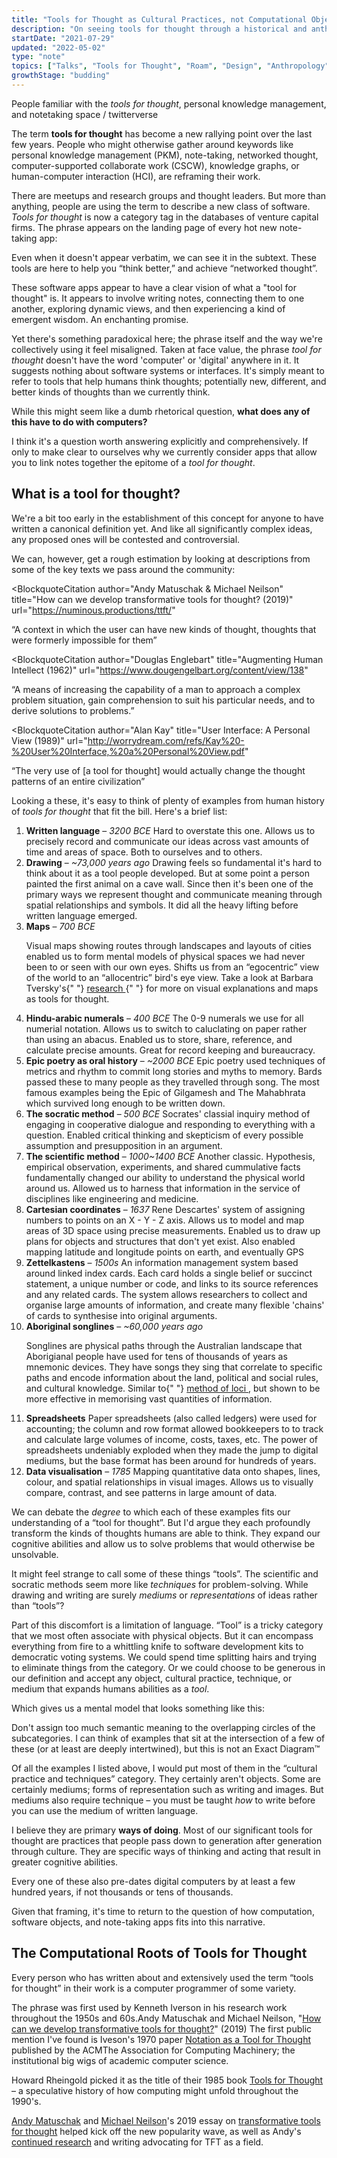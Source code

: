 ```yaml
---
title: "Tools for Thought as Cultural Practices, not Computational Objects"
description: "On seeing tools for thought through a historical and anthropological lens"
startDate: "2021-07-29"
updated: "2022-05-02"
type: "note"
topics: ["Talks", "Tools for Thought", "Roam", "Design", "Anthropology"]
growthStage: "budding"
---
```


<AssumedAudience>

People familiar with the _tools for thought_, personal knowledge management, and notetaking space / twitterverse

</AssumedAudience>

<IntroParagraph>

The term **tools for thought** has become a new rallying point over the last few years. People who might otherwise gather around keywords like personal knowledge management (PKM), note-taking, networked thought, computer-supported collaborate work (CSCW), knowledge graphs, or human-computer interaction (HCI), are reframing their work.

</IntroParagraph>

There are meetups and research groups and thought leaders. But more than anything, people are using the term to describe a new class of software. _Tools for thought_ is now a category tag in the databases of venture capital firms. The phrase appears on the landing page of every hot new note-taking app:

<ImageFrame
  showalt
  width="1000px"
  src="https://res.cloudinary.com/dxj9qr5gj/image/upload/c_scale,f_auto,q_auto:good,w_1200/v1637794932/maggieappleton.com/notes/tools-for-thought/Muse_your_tool_for_thought_cqkrxu.png"
  alt="Muse App"
  margin="var(--space-s) auto"
/>

<ImageFrame
  showalt
  width="1000px"
  src="https://res.cloudinary.com/dxj9qr5gj/image/upload/c_scale,f_auto,q_auto:good,w_1200/v1637794932/maggieappleton.com/notes/tools-for-thought/Roam_Research_A_note_taking_tool_for_networked_thought._nbtjab.png"
  alt="Roam Research"
  margin="var(--space-s) auto"
/>

<ImageFrame
  showalt
  width="1000px"
  src="https://res.cloudinary.com/dxj9qr5gj/image/upload/c_scale,f_auto,q_auto:good,w_1200/v1651220448/maggieappleton.com/notes/tools-for-thought/Kosmik_tntaqh.png"
  alt="Kosmik App"
/>

Even when it doesn't appear verbatim, we can see it in the subtext. These tools are here to help you “think better,” and achieve “networked thought”.

<ImageFrame
  showalt
  width="1000px"
  src="https://res.cloudinary.com/dxj9qr5gj/image/upload/c_scale,f_auto,q_auto:good,w_1200/v1651220391/maggieappleton.com/notes/tools-for-thought/Reflect_ikucv8.png"
  alt="Reflect App"
  margin="var(--space-s) auto"
/>

<ImageFrame
  showalt
  width="1000px"
  src="https://res.cloudinary.com/dxj9qr5gj/image/upload/c_scale,f_auto,q_auto:good,w_1200/v1651220391/maggieappleton.com/notes/tools-for-thought/Clover_Notes_tasks_whiteboard_and_a_daily_planner_in_one_del_t84t8o.png"
  alt="Clover App"
/>

These software apps appear to have a clear vision of what a "tool for thought" is. It appears to involve writing notes, connecting them to one another, exploring dynamic views, and then experiencing a kind of emergent wisdom. An enchanting promise.

Yet there's something paradoxical here; the phrase itself and the way we're collectively using it feel misaligned. Taken at face value, the phrase _tool for thought_ doesn't have the word 'computer' or 'digital' anywhere in it. It suggests nothing about software systems or interfaces. It's simply meant to refer to tools that help humans think thoughts; potentially new, different, and better kinds of thoughts than we currently think.

While this might seem like a dumb rhetorical question, **what does any of this have to do with computers?**

I think it's a question worth answering explicitly and comprehensively. If only to make clear to ourselves why we currently consider apps that allow you to link notes together the epitome of a _tool for thought_.

## What is a tool for thought?

We're a bit too early in the establishment of this concept for anyone to have written a canonical definition yet. And like all significantly complex ideas, any proposed ones will be contested and controversial.

We can, however, get a rough estimation by looking at descriptions from some of the key texts we pass around the community:

<BlockquoteCitation
  author="Andy Matuschak & Michael Neilson"
  title="How can we develop transformative tools for thought? (2019)"
  url="https://numinous.productions/ttft/"
>
  “A context in which the user can have new kinds of thought, thoughts that were
  formerly impossible for them”
</BlockquoteCitation>

<BlockquoteCitation
  author="Douglas Englebart"
  title="Augmenting Human Intellect (1962)"
  url="https://www.dougengelbart.org/content/view/138"
>
  “A means of increasing the capability of a man to approach a complex problem
  situation, gain comprehension to suit his particular needs, and to derive
  solutions to problems.”
</BlockquoteCitation>

<BlockquoteCitation
  author="Alan Kay"
  title="User Interface: A Personal View (1989)"
  url="http://worrydream.com/refs/Kay%20-%20User%20Interface,%20a%20Personal%20View.pdf"
>
  “The very use of [a tool for thought] would actually change the thought
  patterns of an entire civilization”
</BlockquoteCitation>

Looking a these, it's easy to think of plenty of examples from human history of _tools for thought_ that fit the bill. Here's a brief list:

<ol
  style={{
    display: "flex",
    flexDirection: "column",
    gridGap: "2rem",
    gridColumn: "1/4 !important",
    maxWidth: "880px",
    margin: "var(--space-xs) auto var(--space-l)",
  }}
>
  <li>
    <b>Written language</b> – <i>3200 BCE</i>
    <TwoColumn
      gridTemplateColumns="3fr 2fr"
      margin="0"
      alignItems="top"
      gridGap="var(--space-m)"
    >
      Hard to overstate this one. Allows us to precisely record and communicate
      our ideas across vast amounts of time and areas of space. Both to
      ourselves and to others.
      <BasicImage
        src="https://live.staticflickr.com/8621/16401549471_24905d23e3_b.jpg"
        alt="A cuneiform tablet – the earliest form of writing"
        showalt
        width="400px"
      />
    </TwoColumn>
  </li>
  <li>
    <b>Drawing</b> – <i>~73,000 years ago</i>
    <TwoColumn
      gridTemplateColumns="3fr 2fr"
      margin="0"
      alignItems="top"
      gridGap="var(--space-m)"
    >
      Drawing feels so fundamental it's hard to think about it as a tool people
      developed. But at some point a person painted the first animal on a cave
      wall. Since then it's been one of the primary ways we represent thought
      and communicate meaning through spatial relationships and symbols. It did
      all the heavy lifting before written language emerged.
      <BasicImage
        src="https://www.arthipo.com/artblog/wp-content/uploads/2021/09/Altamira_bisons-cave-magarasi-Magara-Resimleri-Anlamlari-Nicin-Yapiliyordu.jpg"
        alt="Bison paintings in the Cave of Altamira in Spain"
        showalt
        width="400px"
      />
    </TwoColumn>
  </li>
  <li>
    <b>Maps</b> – <i>700 BCE</i>
    <TwoColumn
      gridTemplateColumns="3fr 2fr"
      margin="0"
      alignItems="top"
      gridGap="var(--space-m)"
    >
      <p>
        Visual maps showing routes through landscapes and layouts of cities
        enabled us to form mental models of physical spaces we had never been to
        or seen with our own eyes. Shifts us from an “egocentric” view of the
        world to an “allocentric” bird's eye view. Take a look at Barbara
        Tversky's{" "}
        <a href="http://gjgreenberg.bol.ucla.edu/docs/rpp/04_tversky.pdf">
          research
        </a>{" "}
        for more on visual explanations and maps as tools for thought.
      </p>
      <BasicImage
        src="https://www.geographyrealm.com/wp-content/uploads/2014/11/Baylonianmaps.jpg"
        alt="Oldest known map of the world; carved into a Babylonian clay tablet"
        showalt
        width="400px"
      />
    </TwoColumn>
  </li>
  <li>
    <b>Hindu-arabic numerals</b> – <i>400 BCE</i>
    <TwoColumn
      gridTemplateColumns="3fr 2fr"
      margin="0"
      alignItems="top"
      gridGap="var(--space-m)"
    >
      The 0-9 numerals we use for all numerial notation. Allows us to switch to
      caluclating on paper rather than using an abacus. Enabled us to store,
      share, reference, and calculate precise amounts. Great for record keeping
      and bureaucracy.
      <BasicImage
        src="https://www.gutenberg.org/files/22599/22599-h/images/029a.png"
        alt="Early notational symbols found in southern India"
        showalt
        width="400px"
      />
    </TwoColumn>
  </li>
  <li>
    <b>Epic poetry as oral history</b> – <i>~2000 BCE</i>
    <TwoColumn
      gridTemplateColumns="3fr 2fr"
      margin="0"
      alignItems="top"
      gridGap="var(--space-m)"
    >
      Epic poetry used techniques of metrics and rhythm to commit long stories
      and myths to memory. Bards passed these to many people as they travelled
      through song. The most famous examples being the Epic of Gilgamesh and The
      Mahabhrata which survived long enough to be written down.
      <BasicImage
        src="https://d28hgpri8am2if.cloudfront.net/book_images/onix/cvr9781683839200/mahabharata-9781683839200_hr.jpg"
        alt="Modern printed version of the Mahabhrata epic"
        showalt
        width="400px"
      />
    </TwoColumn>
  </li>
  <li>
    <b>The socratic method</b> – <i>500 BCE</i>
    <TwoColumn
      gridTemplateColumns="3fr 2fr"
      margin="0"
      alignItems="top"
      gridGap="var(--space-m)"
    >
      Socrates' classial inquiry method of engaging in cooperative dialogue and
      responding to everything with a question. Enabled critical thinking and
      skepticism of every possible assumption and presupposition in an argument.
      <BasicImage
        src="https://upload.wikimedia.org/wikipedia/commons/7/73/The_Debate_Of_Socrates_And_Aspasia_%282%29.jpg"
        alt="Monsiaux's painting; 'The Debate of Socrates and Aspasia'"
        showalt
        width="400px"
      />
    </TwoColumn>
  </li>
  <li>
    <b>The scientific method</b> – <i>1000~1400 BCE</i>
    <TwoColumn
      gridTemplateColumns="3fr 2fr"
      margin="0"
      alignItems="top"
      gridGap="var(--space-m)"
    >
      Another classic. Hypothesis, empirical observation, experiments, and
      shared cummulative facts fundamentally changed our ability to understand
      the physical world around us. Allowed us to harness that information in
      the service of disciplines like engineering and medicine.
      <BasicImage
        src="https://nbi.ku.dk/hhh/videnskaben_i_kunsten/kapitler/barokken/astronomen750.jpg"
        alt="Vermeer's 'The Astronomer'"
        showalt
        width="400px"
      />
    </TwoColumn>
  </li>
  <li>
    <b>Cartesian coordinates</b> – <i>1637</i>
    <TwoColumn
      gridTemplateColumns="3fr 2fr"
      margin="0"
      alignItems="top"
      gridGap="var(--space-m)"
    >
      Rene Descartes' system of assigning numbers to points on an X - Y - Z
      axis. Allows us to model and map areas of 3D space using precise
      measurements. Enabled us to draw up plans for objects and structures that
      don't yet exist. Also enabled mapping latitude and longitude points on
      earth, and eventually GPS
      <BasicImage
        src="https://mathinsight.org/media/applet/image/large/cartesian_coordinate_axes_3d.png"
        alt="The X, Y, Z axes of the cartesian mapping system"
        showalt
        width="400px"
      />
    </TwoColumn>
  </li>
  <li>
    <b>Zettelkastens</b> – <i>1500s</i>
    <TwoColumn
      gridTemplateColumns="3fr 2fr"
      margin="0"
      alignItems="top"
      gridGap="var(--space-m)"
    >
      An information management system based around linked index cards. Each
      card holds a single belief or succinct statement, a unique number or code,
      and links to its source references and any related cards. The system
      allows researchers to collect and organise large amounts of information,
      and create many flexible 'chains' of cards to synthesise into original
      arguments.
      <BasicImage
        src="https://res.cloudinary.com/dxj9qr5gj/image/upload/c_scale,f_auto,q_auto:good,w_600/v1651423819/maggieappleton.com/notes/tools-for-thought/Screenshot_-_2022-05-01_17.49.35_sq18zi.png"
        alt="A single index card from Niklas Luhmann's Zettelkasten"
        width="400px"
        showalt
      />
    </TwoColumn>
  </li>
  <li>
    <b>Aboriginal songlines</b> – <i>~60,000 years ago</i>
    <TwoColumn
      gridTemplateColumns="3fr 2fr"
      margin="0"
      alignItems="top"
      gridGap="var(--space-m)"
    >
      <p>
        Songlines are physical paths through the Australian landscape that
        Aborigianal people have used for tens of thousands of years as mnemonic
        devices. They have songs they sing that correlate to specific paths and
        encode information about the land, political and social rules, and
        cultural knowledge. Similar to{" "}
        <a href="https://en.wikipedia.org/wiki/Method_of_loci">
          method of loci
        </a>
        , but shown to be more effective in memorising vast quantities of information.
      </p>
      <BasicImage
        src="https://live.staticflickr.com/2020/2215146239_134cd88113_b.jpg"
        alt="Aboriginal art painting"
        width="400px"
      />
    </TwoColumn>
  </li>
  <li>
    <b>Spreadsheets</b>
    <TwoColumn
      gridTemplateColumns="3fr 2fr"
      margin="0"
      alignItems="top"
      gridGap="var(--space-m)"
    >
      Paper spreadsheets (also called ledgers) were used for accounting; the
      column and row format allowed bookkeepers to to track and calculate large
      volumes of income, costs, taxes, etc. The power of spreadsheets undeniably
      exploded when they made the jump to digital mediums, but the base format
      has been around for hundreds of years.
      <BasicImage
        src="https://ils.unc.edu/courses/2017_spring/inls161_002/site/assets/files/1068/hg142395_alt1.jpg"
        alt="A paper notebook spreadsheet"
        width="400px"
      />
    </TwoColumn>
  </li>
  <li>
    <b>Data visualisation</b> – <i>1785</i>
    <TwoColumn
      gridTemplateColumns="3fr 2fr"
      margin="0"
      alignItems="top"
      gridGap="var(--space-m)"
    >
      Mapping quantitative data onto shapes, lines, colour, and spatial
      relationships in visual images. Allows us to visually compare, contrast,
      and see patterns in large amount of data.
      <BasicImage
        src="https://upload.wikimedia.org/wikipedia/commons/5/52/Playfair_TimeSeries-2.png"
        alt="The first data visualisation; William Playfair mapped the bank of England's baance over time"
        showalt
        width="400px"
      />
    </TwoColumn>
  </li>
</ol>

We can debate the _degree_ to which each of these examples fits our understanding of a “tool for thought”. But I'd argue they each profoundly transform the kinds of thoughts humans are able to think. They expand our cognitive abilities and allow us to solve problems that would otherwise be unsolvable.

It might feel strange to call some of these things “tools”. The scientific and socratic methods seem more like _techniques_ for problem-solving. While drawing and writing are surely _mediums_ or _representations_ of ideas rather than “tools”?

Part of this discomfort is a limitation of language. “Tool” is a tricky category that we most often associate with physical objects. But it can encompass everything from fire to a whittling knife to software development kits to democratic voting systems. We could spend time splitting hairs and trying to eliminate things from the category. Or we could choose to be generous in our definition and accept any object, cultural practice, technique, or medium that expands humans abilities as a _tool_.

Which gives us a mental model that looks something like this:

<BasicImage
  margin="0 auto"
  width="800px"
  alt="A diagram of the category of tools encompassing cultural practices, techniques, objects, and mediums"
  src="https://res.cloudinary.com/dxj9qr5gj/image/upload/c_scale,f_auto,q_auto:good,w_1100/v1651435199/maggieappleton.com/notes/tools-for-thought/Screenshot_-_2022-05-01_20.59.49_yrudfj.png"
/>
<Subtext>
  Don't assign too much semantic meaning to the overlapping circles of the
  subcategories. I can think of examples that sit at the intersection of a few
  of these (or at least are deeply intertwined), but this is not an Exact
  Diagram™️
</Subtext>

Of all the examples I listed above, I would put most of them in the “cultural practice and techniques” category. They certainly aren't objects. Some are certainly mediums; forms of representation such as writing and images. But mediums also require technique – you must be taught _how_ to write before you can use the medium of written language.

I believe they are primary **ways of doing**. Most of our significant tools for thought are practices that people pass down to generation after generation through culture. They are specific ways of thinking and acting that result in greater cognitive abilities.

Every one of these also pre-dates digital computers by at least a few hundred years, if not thousands or tens of thousands.

Given that framing, it's time to return to the question of how computation, software objects, and note-taking apps fits into this narrative.

## The Computational Roots of Tools for Thought

Every person who has written about and extensively used the term “tools for thought” in their work is a computer programmer of some variety.

The phrase was first used by Kenneth Iverson in his research work throughout the 1950s and 60s.<Footnote idName={1}>Andy Matuschak and Michael Neilson, "<a href="https://numinous.productions/ttft/">How can we develop transformative tools for thought?</a>" (2019)</Footnote> The first public mention I've found is Iveson's 1970 paper [Notation as a Tool for Thought](https://www.eecg.utoronto.ca/~jzhu/csc326/readings/iverson.pdf) published by the ACM<Footnote idName={2}>The Association for Computing Machinery; the institutional big wigs of academic computer science</Footnote>.

Howard Rheingold picked it as the title of their 1985 book [Tools for Thought](https://mitpress.mit.edu/books/tools-thought) – a speculative history of how computing might unfold throughout the 1990's.

<ResourceBook
  url="https://www.librarything.com/work/2127253"
  title="Tools for Thought"
  author="Howard Rheingold"
  image="/images/books/toolsthought.jpg"
/>

[Andy Matuschak](https://andymatuschak.org/) and [Michael Neilson](https://michaelnielsen.org/)'s 2019 essay on [transformative tools for thought](https://numinous.productions/ttft/) helped kick off the new popularity wave, as well as Andy's [continued research](https://www.patreon.com/quantumcountry) and writing advocating for TFT as a field.

<ImageFrame
  width="1200"
  src="https://res.cloudinary.com/dxj9qr5gj/image/upload/c_scale,f_auto,q_auto:best,w_1200/v1637795112/maggieappleton.com/notes/tools-for-thought/How_can_we_develop_transformative_tools_for_thought_i64mlz.png"
  alt=""
/>

<ComingSoon />

<References>
  <ReferencesLink
    title="User Interface: A Personal View (1989)"
    href="http://worrydream.com/refs/Kay%20-%20User%20Interface,%20a%20Personal%20View.pdf"
    author="Alan Kay"
  />
  <ReferencesLink
    title="How can we develop transformative tools for thought?"
    href="https://numinous.productions/ttft/"
    author="Andy Matuschak & Michael Neilson"
  />
  <ReferencesLink
    title="Augmenting Human Intellect"
    href="https://www.dougengelbart.org/content/view/138"
    author="Douglas Englebart"
  />
  <ReferencesLink
    title="The Humane Representation of Thought"
    href="https://www.youtube.com/watch?v=agOdP2Bmieg"
    author="Bret Victor"
  />
  <ReferencesLink
    title="Media for Thinking the Unthinkable"
    href="https://www.youtube.com/watch?v=oUaOucZRlmE"
    author="Bret Victor"
  />
  <ReferencesLink
    title="The Cognitive Design of Tools of Thought"
    href="http://gjgreenberg.bol.ucla.edu/docs/rpp/04_tversky.pdf"
    author="Barbara Tversky"
  />
  <ReferencesLink
    title="Dave Winer's thoughts on the new TFT hype"
    href="http://scripting.com/2021/05/23/134949.html?title=toolsForThought"
    author="Dave Winer"
  />
</References>
